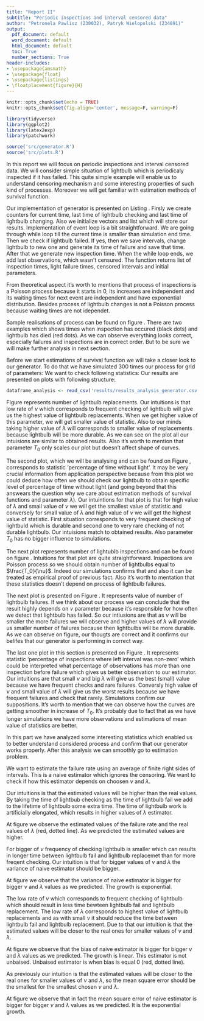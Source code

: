 ---
title: "Report II"
subtitle: "Periodic inspections and interval censored data"
author: "Petronela Pawlisz (230032), Patryk Wielopolski (234891)"
output:
  pdf_document: default
  word_document: default
  html_document: default
  toc: True
  number_sections: True
header-includes:
- \usepackage{amsmath}
- \usepackage{float}
- \usepackage{listings}
- \floatplacement{figure}{H}
---

```{r setup, include=FALSE}
knitr::opts_chunk$set(echo = TRUE)
knitr::opts_chunk$set(fig.align='center', message=F, warning=F) 
```

```{r echo=FALSE}
library(tidyverse)
library(ggplot2)
library(latex2exp)
library(patchwork)

source('src/generator.R')
source('src/plots.R')
```

\section{Introduction}
In this report we will focus on periodic inspections and interval censored data. We will consider simple situation of lightbulb which is periodicaly inspected if it has failed. This quite simple example will enable us to understand censoring mechanism and some interesting properties of such kind of processes. Moreover we will get familiar with estimation methods of survival function.

\section{Generator}
Our implementation of generator is presented on Listing \ref{lst:generator}. Firsly we create counters for current time, last time of lightbulb checking and last time of lightbulb changing. Also we initialize vectors and list which will store our results. Implementation of event loop is a bit straightforward. We are going through while loop till the current time is smaller than simulation end time. Then we check if lightbulb failed. If yes, then we save intervals, change lightbulb to new one and generate its time of failure and save that time. After that we generate new inspection time. When the while loop ends, we add last observations, which wasn't censured. The function returns list of inspection times, light failure times, censored intervals and initial parameters.

\lstinputlisting[language=R, caption=Implementation of generator., label={lst:generator}, captionpos=b]{src/generator.R}

From theoretical aspect it's worth to mentions that process of inspections is a Poisson process because it starts in 0, its increases are independent and its waiting times for next event are independent and have exponential distribution. Besides process of lightbulb changes is not a Poisson process because waiting times are not idependet.

Sample realisations of process can be found on figure \ref{fig:sample}. There are two examples which shows times when inspection has occured (black dots) and lightbulb has died (red dots). As we can observe everything looks correct, especially failures and inspections are in correct order. But to be sure we will make further analysis in next section.

\begin{figure}
```{r echo=FALSE, fig.width=6, fig.height=4.5}
data1 <- generate_censored_data(1, 3, 30)

p1 <- realisation_of_the_process(data1) +
  ggtitle('Sample realistions of the process.') +
  xlim(0, 30)

data2 <- generate_censored_data(1, 3, 30)

p2 <- realisation_of_the_process(data2) +
  theme(axis.text.y = element_blank(),
        legend.position = 'bottom') +
  xlim(0, 30)

p1 / p2
```
\caption{Sample realisation of the process.}
\label{fig:sample}
\end{figure}


\section{Analysis of generator}

Before we start estimations of survival function we will take a closer look to our generator. To do that we have simulated 300 times our process for grid of parameters:
\begin{itemize}
  \item $\lambda$ - $[1, 10]$ with step equal 1,
  \item $\nu$ - $[1, 10]$ with step equal 1,
  \item $T_{0}$ - $[100, 700]$ with step equal 300.
\end{itemize}

We want to check following statistics:
\begin{itemize}
  \item number of lightbulb replacements,
  \item percentage of time without light,
  \item number of lightbulb inspections,
  \item number of lightbulb failures,
  \item percentage of inspections where left interval was non-zero.
\end{itemize}

Our results are presented on plots with following structure:
\begin{itemize}
  \item x-axis contains $\lambda$ - lightbulb failure rate,
  \item y-axis contains value of statistics,
  \item color represents $\nu$ - inspection rate,
  \item grid represents $T_{0}$ value.
\end{itemize}

```{r echo=FALSE}
dataframe_analysis <- read_csv('results/results_analysis_generator.csv')
```

Figure \ref{fig:replacements} represents number of lightbulb replacements. Our intuitions is that low rate of $\nu$ which corresponds to frequent checking of lightbulb will give us the highest value of lightbulb replacements. When we get higher value of this parameter, we will get smaller value of statistic. Also to our minds taking higher value of $\lambda$ will corresponds to smaller value of replacements because lightbulb will be more durable. As we can see on the plot all our intuisions are similar to obtained results. Also it's worth to mention that parameter $T_0$ only scales our plot but doesn't affect shape of curves.

\begin{figure}
```{r echo=FALSE, fig.width=8, fig.height=4}
dataframe_analysis %>% 
  ggplot(aes(x = lambda, y = replacements, group = nu, color = nu)) +
  geom_point() +
  geom_line() +
  facet_grid(~T0) +
  xlab(TeX('$\\lambda$ - lightbulb failure rate')) +
  ylab(TeX('Number of lightbulb replacements.')) +
  ggtitle('Number of lightbulb replacements.') +
  theme_minimal()
```
\caption{Number of lightbulb replacements in setup of different parameters of process. Color represents value of $\nu$ - inspection rate.}
\label{fig:replacements}
\end{figure}

The second plot, which we will be analysing and can be found on Figure \ref{fig:without}, corresponds to statistic 'percentage of time without light'. It may be very crucial information from application perspective because from this plot we could deduce how often we should check our lightbulb to obtain specific level of percentage of time without light (and going beyond that this answears the question why we care about estimation methods of survival functions and parameter $\lambda$). Our intuintions for that plot is that for high value of $\lambda$ and small value of $\nu$ we will get the smallest value of statistic and conversely for small value of $\lambda$ and high value of $\nu$ we will get the highest value of statistic. First situation corresponds to very frequent checking of lightbuld which is durable and second one to very rare checking of not durable lightbulb. Our intuisions match to obtained results. Also parameter $T_0$ has no bigger influence to simulations.

\begin{figure}
```{r echo=FALSE, fig.width=8, fig.height=4}
dataframe_analysis %>% 
  ggplot(aes(x = lambda, y = without, group = nu, color = nu)) +
  geom_point() +
  geom_line() +
  facet_grid(~T0) +
  xlab(TeX('$\\lambda$ - lightbulb failure rate')) +
  ylab(TeX('Percentage of time without light.')) +
  ggtitle('Percentage of time without light.') +
  theme_minimal()
```
\caption{Percentage of time without light in setup of different parameters of process. Color represents value of $\nu$ - inspection rate.}
\label{fig:without}
\end{figure}

The next plot represents number of lightublb inspections and can be found on figure \ref{fig:inspections}. Intuitions for that plot are quite straightforward. Inspections are Poisson process so we should obtain number of lightbulbs equal to $\frac{T_0}{\nu}$. Indeed our simulations confirms that and also it can be treated as empirical proof of previous fact. Also it's worth to mentation that these statistics doesn't depend on process of lightbulb failures.

\begin{figure}
```{r echo=FALSE, fig.width=8, fig.height=4}
dataframe_analysis %>% 
  ggplot(aes(x = lambda, y = inspections, group = nu, color = nu)) +
  geom_point() +
  geom_line() +
  facet_grid(~T0) +
  xlab(TeX('$\\lambda$ - lightbulb failure rate')) +
  ylab(TeX('Number of lightbulb inspections.')) +
  ggtitle('Number of lightbulb inspections.') +
  theme_minimal()
```
\caption{Number of lightbulb inspections in setup of different parameters of process. Color represents value of $\nu$ - inspection rate.}
\label{fig:inspections}
\end{figure}

The next plot is presented on Figure \ref{fig:failures}. It represents value of number of lightbulb failures. If we think about our process we can conclude that the result highly depends on $\nu$ parameter because it's responsible for how often we detect that lightbulb has failed. So our intiusions are that as $\nu$ will be smaller the more failures we will observe and higher values of $\lambda$ will provide us smaller number of failures because then lightbulbs will be more durable. As we can observe on figure, our thougts are correct and it confirms our belifes that our generator is performing in correct way.

\begin{figure}
```{r echo=FALSE, fig.width=8, fig.height=4}
dataframe_analysis %>% 
  ggplot(aes(x = lambda, y = failures, group = nu, color = nu)) +
  geom_point() +
  geom_line() +
  facet_grid(~T0) +
  xlab(TeX('$\\lambda$ - lightbulb failure rate')) +
  ylab(TeX('Number of lightbulb failures.')) +
  ggtitle('Number of lightbulb failures.') +
  theme_minimal()
```
\caption{Number of lightbulb failures in setup of different parameters of process. Color represents value of $\nu$ - inspection rate.}
\label{fig:failures}
\end{figure}

The last one plot in this section is presented on Figure \ref{fig:non-zero}. It represents statistic 'percentage of inspections where left interval was non-zero' which could be interpreted what percentage of observations has more than one inspection before failure which gives us better observation to our estimator. Our intuitions are that small $\nu$ and big $\lambda$ will give us the best (small) value because we have frequent checks and rare failures. Conversly high value of $\nu$ and small value of $\lambda$ will give us the worst results because we have frequent failures and check that rarely. Simulations confirm our suppositions. It's worth to mention that we can observe how the curves are getting smoother in increase of $T_0$. It's probably due to fact that as we have longer simulations we have more observations and estimations of mean value of statistics are better.
\begin{figure}
```{r echo=FALSE, fig.width=8, fig.height=4}
dataframe_analysis %>% 
  ggplot(aes(x = lambda, y = nonzero.left, group = nu, color = nu)) +
  geom_point() +
  geom_line() +
  facet_grid(~T0) +
  xlab(TeX('$\\lambda$ - lightbulb failure rate')) +
  ylab(TeX('Percentage of inspections where left interval was non-zero')) +
  ggtitle('Percentage of inspections where left interval was non-zero.') +
  theme_minimal()
```
\caption{Percentage of inspections where left interval was non-zero in setup of different parameters of process. Color represents value of $\nu$ - inspection rate.}
\label{fig:non-zero}
\end{figure}

In this part we have analyzed some interesting statistics which enabled us to better understand considered process and confirm that our generator works properly. After this analysis we can smoothly go to estimation problem.

\section{Naive estimator}

We want to estimate the failure rate using an average of finite right sides of intervals. This is a naive estimator which ignores the censoring.
We want to check if how this estimator depends on choosen $\nu$ and $\lambda$.

\subsection{Mean of the estimator}

Our intuitions is that the estimated values will be higher than the real values. By taking the time of lightbub checking as the time of lightbulb fail we add to the lifetime of lightbulb some extra time. The time of lightbulb work is artificially elongated, which results in higher values of $\lambda$ estimator.  

At figure \ref{fig:mean_naive} we observe the estimated values of the failure rate and the real values of $\lambda$ (red, dotted line). As we predicted the estimated values are higher.

\begin{figure}
```{r echo=FALSE, fig.width=8, fig.height=4}
 means<-read.csv("means.csv")
vars<-read.csv("vars.csv")
bias<-read.csv("bias.csv")
mean_sq<-read.csv("mean_sq.csv")

means  %>%
  ggplot(aes(x = lambdas, y = means, group = nus, color = nus)) +
  geom_point() +
  geom_line() +
  geom_line(aes(y = lambdas), color = "red", linetype = "dotted") +
  xlab(TeX('$\\lambda$ - lightbulb failure rate')) +
  ylab(TeX('Mean of naive estimator of $\\lambda$')) +
  ggtitle('Mean of naive estimator') +
  theme_minimal()

```
\caption{Mean of naive estimator of the failure rate.}
\label{fig:mean_naive}
\end{figure}


\subsection{Variance of the estimator}

For bigger of $\nu$ frequency of checking lightbulb is smaller which can results in longer time between lightbulb fail and lightbulb replacemet than for more freqent checking. Our intuition is that for bigger values of $\nu$ and $\lambda$ the variance of naive estimator should be bigger.  

At figure \ref{fig:var_naive} we observe that the variance of naive estimator is bigger for bigger $\nu$ and $\lambda$ values as we predicted. The growth is exponential. 

\begin{figure}
```{r echo=FALSE, fig.width=8, fig.height=4}

vars  %>%
  ggplot(aes(x = lambdas, y = vars, group = nus, color = nus)) +
  geom_point() +
  geom_line() +
  xlab(TeX('$\\lambda$ - lightbulb failure rate')) +
  ylab(TeX('Variance  of naive estimator of $\\lambda$')) +
  ggtitle('Variance of naive estimator') +
  theme_minimal()
```
\caption{Variance of naive estimator of the failure rate.}
\label{fig:var_naive}
\end{figure}

\subsection{Bias of the estimator}

The low rate of $\nu$ which corresponds to frequent checking of lightbulb which should result in less time bewteen lightbulb fail and lightbulb replacement. The low rate of $\lambda$ corresponds to  highest value of lightbulb replacements and as with small $\nu$ it should reduce the time between lightbulb fail and lightbulb replacement. Due to that our intuition is that the estimated values will be closer to the real ones for smaller values of $\nu$ and $\lambda$.  

At figure \ref{fig:bias_naive} we observe that the bias of naive estimator is bigger for bigger $\nu$ and $\lambda$ values as we predicted. The growth is linear. This estimator is not unbaised. Unbaised estimator is when bias is equal 0 (red, dotted line).

\begin{figure}
```{r echo=FALSE, fig.width=8, fig.height=4}
bias %>%
  ggplot(aes(x = lambdas, y = bias, group = nus, color = nus)) +
  geom_point() +
  geom_line() +
  geom_line(aes(y = 0), color = "red", linetype = "dotted") +
  xlab(TeX('$\\lambda$ - lightbulb failure rate')) +
  ylab(TeX('Bias of naive estimator of $\\lambda$')) +
  ggtitle('Bias of naive estimator') +
  theme_minimal()
```
\caption{Bias of naive estimator of the failure rate.}
\label{fig:bias_naive}
\end{figure}

\subsection{Mean square error of the estimator}

As previously our intuition is that the estimated values will be closer to the real ones for smaller values of $\nu$ and $\lambda$, so the mean square error should be the smallest for the smallest chosen $\nu$ and $\lambda$.  

At figure \ref{fig:mean_sq_naive} we observe that in fact the mean square error of naive estimator is bigger for bigger $\nu$ and $\lambda$ values as we predicted. It is the exponential growth.

\begin{figure}
```{r echo=FALSE, fig.width=8, fig.height=4}
 
mean_sq  %>%
  ggplot(aes(x = lambdas, y = mean_sq, group = nus, color = nus)) +  geom_point() +
  geom_line() +
  xlab(TeX('$\\lambda$ - lightbulb failure rate')) +
  ylab(TeX('Mean square error of naive estimator of $\\lambda$')) +
  ggtitle('Mean square error of naive estimator') +
  theme_minimal()
```
\caption{Mean square error of naive estimator of the failure rate.}
\label{fig:mean_sq_naive}
\end{figure}


